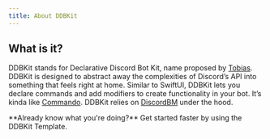 ```yaml
---
title: About DDBKit
---
```



## What is it?
DDBKit stands for Declarative Discord Bot Kit, name proposed by [Tobias](https://github.com/tobiasdickinson). DDBKit is designed to abstract away the complexities of Discord’s API into something that feels right at home. Similar to SwiftUI, DDBKit lets you declare commands and add modifiers to create functionality in your bot. It’s kinda like [Commando](https://github.com/discordjs/commando). DDBKit relies on [DiscordBM](https://github.com/DiscordBM/DiscordBM) under the hood.

<Aside type="tip">


<span>
<span>**Already know what you're doing?** Get started faster by using the</span>
<LinkButton
  href="https://github.com/DDBKit/DDBKit-Template"
  variant="minimal"
  target="_blank"
  icon="external"
  iconPlacement="end"
  class="inline-external-link"
>
  <span>DDBKit Template.</span>
</LinkButton>
</span>

</Aside>
